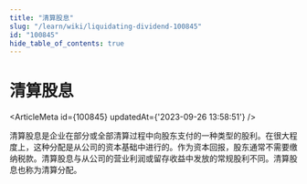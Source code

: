 ```yaml
---
title: "清算股息"
slug: "/learn/wiki/liquidating-dividend-100845"
id: "100845"
hide_table_of_contents: true
---
```



# 清算股息

<ArticleMeta id={100845} updatedAt={'2023-09-26 13:58:51'} />
<div className='border-solid border-b border-t-0 my-4 border-[var(--ifm-color-gray-300)]' />

清算股息是企业在部分或全部清算过程中向股东支付的一种类型的股利。在很大程度上，这种分配是从公司的资本基础中进行的。作为资本回报，股东通常不需要缴纳税款。清算股息与从公司的营业利润或留存收益中发放的常规股利不同。清算股息也称为清算分配。
